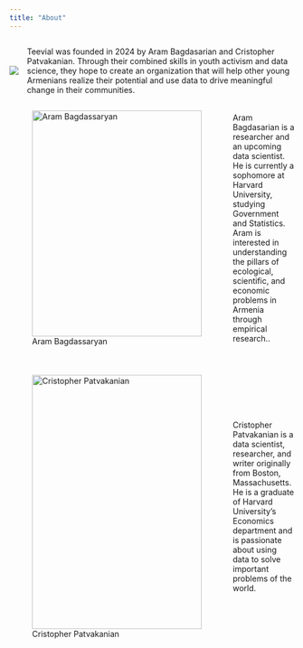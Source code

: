 ```yaml
---
title: "About"
---
```




<div style="display: flex; align-items: center;">

  ![](teevial.jpg)

  <div style="margin-left: 15px;">
 <p>Teevial was founded in 2024 by Aram Bagdasarian and Cristopher Patvakanian. Through their combined skills in youth activism and data science, they hope to create an organization that will help other young Armenians realize their potential and use data to drive meaningful change in their communities.</p>
  </div>

</div>









<div style="display: flex; align-items: center;">

  ![Aram Bagdassaryan](Aram.jpg){ width=300px height=400px }

  <div style="margin-left: 15px;">
 <p>Aram Bagdasarian is a researcher and an upcoming data scientist. He is currently a sophomore at Harvard University, studying Government and Statistics. Aram is interested in understanding the pillars of ecological, scientific, and economic problems in Armenia through empirical research..</p>
  </div>

</div>


###

<div style="display: flex; align-items: center;">

  ![Cristopher Patvakanian](Cris.jpg){ width=300px height=450px }

  <div style="margin-left: 15px;">
 <p>Cristopher Patvakanian is a data scientist, researcher, and writer originally from Boston, Massachusetts. He is a graduate of Harvard University’s Economics department and is passionate about using data to solve important problems of the world.</p>
  </div>

</div>





